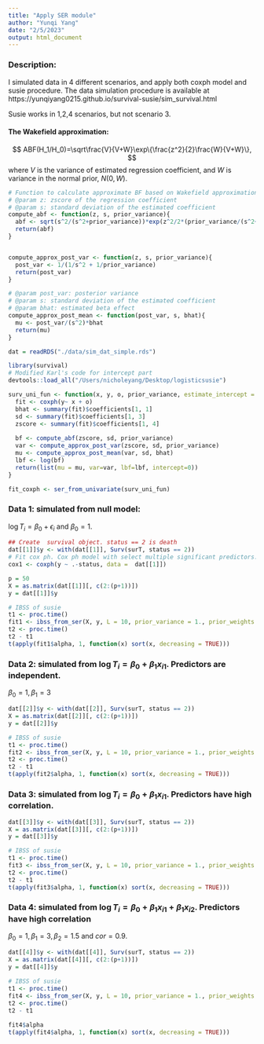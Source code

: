 ```yaml
---
title: "Apply SER module"
author: "Yunqi Yang"
date: "2/5/2023"
output: html_document
---
```

### Description:

I simulated data in 4 different scenarios, and apply both coxph model and susie procedure. The data simulation procedure is available at https://yunqiyang0215.github.io/survival-susie/sim_survival.html

Susie works in 1,2,4 scenarios, but not scenario 3. 


#### The Wakefield approximation:
$$
ABF(H_1/H_0)=\sqrt\frac{V}{V+W}\exp\{\frac{z^2}{2}\frac{W}{V+W}\},
$$
where $V$ is the variance of estimated regression coefficient, and $W$ is variance in the normal prior, $N(0,W)$. 

```r
# Function to calculate approximate BF based on Wakefield approximation
# @param z: zscore of the regression coefficient
# @param s: standard deviation of the estimated coefficient
compute_abf <- function(z, s, prior_variance){
  abf <- sqrt(s^2/(s^2+prior_variance))*exp(z^2/2*(prior_variance/(s^2+prior_variance)))
  return(abf)
}


compute_approx_post_var <- function(z, s, prior_variance){
  post_var <- 1/(1/s^2 + 1/prior_variance)
  return(post_var)
}

# @param post_var: posterior variance
# @param s: standard deviation of the estimated coefficient
# @param bhat: estimated beta effect
compute_approx_post_mean <- function(post_var, s, bhat){
  mu <- post_var/(s^2)*bhat
  return(mu)
}

```

```r
dat = readRDS("./data/sim_dat_simple.rds")

library(survival)
# Modified Karl's code for intercept part
devtools::load_all("/Users/nicholeyang/Desktop/logisticsusie")
```

```r
surv_uni_fun <- function(x, y, o, prior_variance, estimate_intercept = 0, ...){
  fit <- coxph(y~ x + o)
  bhat <- summary(fit)$coefficients[1, 1]
  sd <- summary(fit)$coefficients[1, 3]
  zscore <- summary(fit)$coefficients[1, 4]
  
  bf <- compute_abf(zscore, sd, prior_variance)
  var <- compute_approx_post_var(zscore, sd, prior_variance)
  mu <- compute_approx_post_mean(var, sd, bhat)
  lbf <- log(bf)
  return(list(mu = mu, var=var, lbf=lbf, intercept=0))
}

fit_coxph <- ser_from_univariate(surv_uni_fun)
```





### Data 1: simulated from null model:
$\log T_i =\beta_0+\epsilon_i$ and $\beta_0 = 1$.

```r
## Create  survival object. status == 2 is death
dat[[1]]$y <- with(dat[[1]], Surv(surT, status == 2))
# Fit cox ph. Cox ph model with select multiple significant predictors..
cox1 <- coxph(y ~ .-status, data =  dat[[1]])

```


```r
p = 50
X = as.matrix(dat[[1]][, c(2:(p+1))])
y = dat[[1]]$y

# IBSS of susie
t1 <- proc.time()
fit1 <- ibss_from_ser(X, y, L = 10, prior_variance = 1., prior_weights = rep(1/p, p), tol = 1e-3, maxit = 500, estimate_intercept = TRUE, ser_function = fit_coxph)
t2 <- proc.time()
t2 - t1
t(apply(fit1$alpha, 1, function(x) sort(x, decreasing = TRUE)))
```


### Data 2: simulated from $\log T_i=\beta_0 + \beta_1x_{i1}$. Predictors are independent. 

$\beta_0 = 1, \beta_1 = 3$
```r
dat[[2]]$y <- with(dat[[2]], Surv(surT, status == 2))
X = as.matrix(dat[[2]][, c(2:(p+1))])
y = dat[[2]]$y

# IBSS of susie
t1 <- proc.time()
fit2 <- ibss_from_ser(X, y, L = 10, prior_variance = 1., prior_weights = rep(1/p, p), tol = 1e-3, maxit = 500, estimate_intercept = TRUE, ser_function = fit_coxph)
t2 <- proc.time()
t2 - t1
t(apply(fit2$alpha, 1, function(x) sort(x, decreasing = TRUE)))
```


### Data 3: simulated from $\log T_i=\beta_0 + \beta_1x_{i1}$. Predictors have high correlation. 

```r
dat[[3]]$y <- with(dat[[3]], Surv(surT, status == 2))
X = as.matrix(dat[[3]][, c(2:(p+1))])
y = dat[[3]]$y

# IBSS of susie
t1 <- proc.time()
fit3 <- ibss_from_ser(X, y, L = 10, prior_variance = 1., prior_weights = rep(1/p, p), tol = 1e-3, maxit = 500, estimate_intercept = TRUE, ser_function = fit_coxph)
t2 <- proc.time()
t2 - t1
t(apply(fit3$alpha, 1, function(x) sort(x, decreasing = TRUE)))
```

### Data 4: simulated from $\log T_i=\beta_0 + \beta_1x_{i1} + \beta_1x_{i2}$. Predictors have high correlation

$\beta_0 = 1, \beta_1 = 3, \beta_2 = 1.5$ and $cor=0.9$.
```r
dat[[4]]$y <- with(dat[[4]], Surv(surT, status == 2))
X = as.matrix(dat[[4]][, c(2:(p+1))])
y = dat[[4]]$y
 
# IBSS of susie
t1 <- proc.time()
fit4 <- ibss_from_ser(X, y, L = 10, prior_variance = 1., prior_weights = rep(1/p, p), tol = 1e-3, maxit = 500, estimate_intercept = TRUE, ser_function = fit_coxph)
t2 <- proc.time()
t2 - t1

```

```r
fit4$alpha
t(apply(fit4$alpha, 1, function(x) sort(x, decreasing = TRUE)))
```


